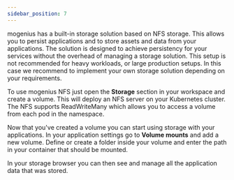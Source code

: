 ```yaml
---
sidebar_position: 7
---
```


mogenius has a built-in storage solution based on NFS storage. This allows you to persist applications and to store assets and data from your applications. The solution is designed to achieve persistency for your services without the overhead of managing a storage solution. This setup is not recommended for heavy workloads, or large production setups. In this case we recommend to implement your own storage solution depending on your requirements.

To use mogenius NFS just open the **Storage** section in your workspace and create a volume. This will deploy an NFS server on your Kubernetes cluster. The NFS supports ReadWriteMany which allows you to access a volume from each pod in the namespace.

Now that you've created a volume you can start using storage with your applications. In your application settings go to **Volume mounts** and add a new volume. Define or create a folder inside your volume and enter the path in your container that should be mounted.

In your storage browser you can then see and manage all the application data that was stored.